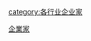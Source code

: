 {{Catnav|頁面分類|社会|人类社会|交通|航空}}
{{Catnav|頁面分類|人类社会|组织|企業|企业家}}
{{Catnav|頁面分類|人类社会|科技|航空航天|航空}}
{{Catnav|頁面分類|人类社会|科技|工程技术|航空}}
{{Catnav|頁面分類|人类社会|科技|交通|航空}}
{{Catnav|頁面分類|人类社会|人物|各職業人物|企业家}}
{{Catnav|頁面分類|人类社会|交通|航空}}
{{Catnav|頁面分類|人物|各職業人物|企业家}}

[[Category:航空職業|企業家]]
[[category:各行业企业家|category:各行业企业家]]